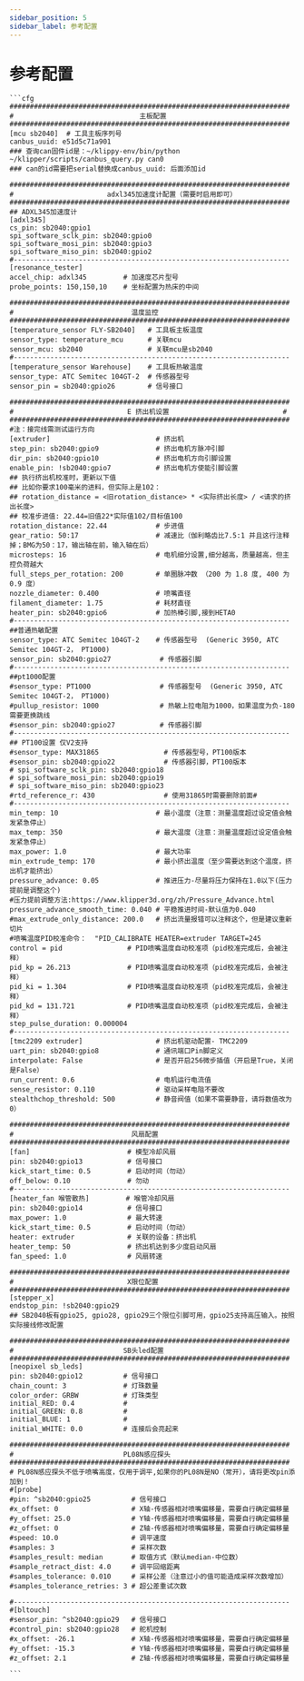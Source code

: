 ```yaml
---
sidebar_position: 5
sidebar_label: 参考配置
---
```


# 参考配置

    ```cfg
    #####################################################################
    #                               主板配置
    #####################################################################
    [mcu sb2040]  # 工具主板序列号
    canbus_uuid: e51d5c71a901
    ### 查询can固件id是：~/klippy-env/bin/python ~/klipper/scripts/canbus_query.py can0
    ### can的id需要把serial替换成canbus_uuid: 后面添加id 

    #####################################################################
    #                       adxl345加速度计配置（需要时启用即可）
    #####################################################################
    ## ADXL345加速度计
    [adxl345]
    cs_pin: sb2040:gpio1
    spi_software_sclk_pin: sb2040:gpio0
    spi_software_mosi_pin: sb2040:gpio3
    spi_software_miso_pin: sb2040:gpio2
    #--------------------------------------------------------------------
    [resonance_tester]
    accel_chip: adxl345         # 加速度芯片型号
    probe_points: 150,150,10    # 坐标配置为热床的中间

    #####################################################################
    #                             温度监控
    #####################################################################
    [temperature_sensor FLY-SB2040]   # 工具板主板温度
    sensor_type: temperature_mcu      # 关联mcu
    sensor_mcu: sb2040                # 关联mcu是sb2040
    #--------------------------------------------------------------------
    [temperature_sensor Warehouse]    # 工具板热敏温度 
    sensor_type: ATC Semitec 104GT-2  # 传感器型号
    sensor_pin = sb2040:gpio26        # 信号接口

    #####################################################################
    #                            E 挤出机设置                            # 
    #####################################################################
    #注：接完线需测试运行方向
    [extruder]                          # 挤出机
    step_pin: sb2040:gpio9              # 挤出电机方脉冲引脚
    dir_pin: sb2040:gpio10              # 挤出电机方向引脚设置
    enable_pin: !sb2040:gpio7           # 挤出电机方使能引脚设置
    ## 执行挤出机校准时，更新以下值
    ## 比如你要求100毫米的进料，但实际上是102：
    ## rotation_distance = <旧rotation_distance> * <实际挤出长度> / <请求的挤出长度>
    ## 校准步进值: 22.44=旧值22*实际值102/目标值100
    rotation_distance: 22.44            # 步进值
    gear_ratio: 50:17                   # 减速比（伽利略齿比7.5:1 并且这行注释掉；BMG为50：17，输出轴在前，输入轴在后）
    microsteps: 16                      # 电机细分设置,细分越高，质量越高，但主控负荷越大
    full_steps_per_rotation: 200        # 单圈脉冲数 （200 为 1.8 度, 400 为 0.9 度）
    nozzle_diameter: 0.400              # 喷嘴直径
    filament_diameter: 1.75             # 耗材直径
    heater_pin: sb2040:gpio6            # 加热棒引脚,接到HETA0
    #--------------------------------------------------------------------
    ##普通热敏配置
    sensor_type: ATC Semitec 104GT-2    # 传感器型号  (Generic 3950, ATC Semitec 104GT-2， PT1000)
    sensor_pin: sb2040:gpio27            # 传感器引脚  
    #--------------------------------------------------------------------
    ##pt1000配置
    #sensor_type: PT1000                 # 传感器型号  (Generic 3950, ATC Semitec 104GT-2， PT1000)
    #pullup_resistor: 1000               # 热敏上拉电阻为1000，如果温度为负-180需要更换跳线
    #sensor_pin: sb2040:gpio27           # 传感器引脚 
    #--------------------------------------------------------------------
    ## PT100设置 仅V2支持
    #sensor_type: MAX31865                # 传感器型号，PT100版本
    #sensor_pin: sb2040:gpio22            # 传感器引脚，PT100版本
    # spi_software_sclk_pin: sb2040:gpio18
    # spi_software_mosi_pin: sb2040:gpio19
    # spi_software_miso_pin: sb2040:gpio23
    #rtd_reference_r: 430                 # 使用31865时需要删除前面#
    #--------------------------------------------------------------------
    min_temp: 10                        # 最小温度（注意：测量温度超过设定值会触发紧急停止）
    max_temp: 350                       # 最大温度（注意：测量温度超过设定值会触发紧急停止）
    max_power: 1.0                      # 最大功率
    min_extrude_temp: 170               # 最小挤出温度（至少需要达到这个温度，挤出机才能挤出）
    pressure_advance: 0.05              # 推进压力-尽量将压力保持在1.0以下(压力提前是调整这个)
    #压力提前调整方法:https://www.klipper3d.org/zh/Pressure_Advance.html
    pressure_advance_smooth_time: 0.040 # 平稳推进时间-默认值为0.040
    #max_extrude_only_distance: 200.0   # 挤出流量报错可以注释这个，但是建议重新切片
    #喷嘴温度PID校准命令：  "PID_CALIBRATE HEATER=extruder TARGET=245
    control = pid                # PID喷嘴温度自动校准项（pid校准完成后，会被注释）
    pid_kp = 26.213              # PID喷嘴温度自动校准项（pid校准完成后，会被注释）
    pid_ki = 1.304               # PID喷嘴温度自动校准项（pid校准完成后，会被注释）
    pid_kd = 131.721             # PID喷嘴温度自动校准项（pid校准完成后，会被注释）
    step_pulse_duration: 0.000004     
    #--------------------------------------------------------------------
    [tmc2209 extruder]                  # 挤出机驱动配置- TMC2209
    uart_pin: sb2040:gpio8              # 通讯端口Pin脚定义
    interpolate: False                  # 是否开启256微步插值（开启是True，关闭是False）
    run_current: 0.6                    # 电机运行电流值
    sense_resistor: 0.110               # 驱动采样电阻不要改
    stealthchop_threshold: 500          # 静音阀值（如果不需要静音，请将数值改为0）

    #####################################################################
    #                             风扇配置
    #####################################################################
    [fan]                        # 模型冷却风扇
    pin: sb2040:gpio13           # 信号接口
    kick_start_time: 0.5         # 启动时间（勿动）
    off_below: 0.10              # 勿动
    #--------------------------------------------------------------------
    [heater_fan 喉管散热]         # 喉管冷却风扇
    pin: sb2040:gpio14           # 信号接口
    max_power: 1.0               # 最大转速
    kick_start_time: 0.5         # 启动时间（勿动）
    heater: extruder             # 关联的设备：挤出机
    heater_temp: 50              # 挤出机达到多少度启动风扇
    fan_speed: 1.0               # 风扇转速

    #####################################################################
    #                            X限位配置
    #####################################################################
    [stepper_x]
    endstop_pin: !sb2040:gpio29
    ## SB2040板有gpio25, gpio28, gpio29三个限位引脚可用，gpio25支持高压输入。按照实际接线修改配置

    #####################################################################
    #                           SB头led配置
    #####################################################################
    [neopixel sb_leds]
    pin: sb2040:gpio12          # 信号接口
    chain_count: 3              # 灯珠数量
    color_order: GRBW           # 灯珠类型
    initial_RED: 0.4            # 
    initial_GREEN: 0.8          # 
    initial_BLUE: 1             # 
    initial_WHITE: 0.0          # 连接后会亮起来

    #####################################################################
    #                           PL08N感应探头
    #####################################################################
    # PL08N感应探头不低于喷嘴高度，仅用于调平,如果你的PL08N是NO（常开），请将更改pin添加到！ 
    #[probe]
    #pin: ^sb2040:gpio25          # 信号接口
    #x_offset: 0                  # X轴-传感器相对喷嘴偏移量，需要自行确定偏移量
    #y_offset: 25.0               # Y轴-传感器相对喷嘴偏移量，需要自行确定偏移量
    #z_offset: 0                  # Z轴-传感器相对喷嘴偏移量，需要自行确定偏移量
    #speed: 10.0                  # 调平速度
    #samples: 3                   # 采样次数
    #samples_result: median       # 取值方式（默认median-中位数）
    #sample_retract_dist: 4.0     # 调平回缩距离
    #samples_tolerance: 0.010     # 采样公差（注意过小的值可能造成采样次数增加）
    #samples_tolerance_retries: 3 # 超公差重试次数

    #--------------------------------------------------------------------
    #[bltouch]
    #sensor_pin: ^sb2040:gpio29   # 信号接口
    #control_pin: sb2040:gpio28   # 舵机控制
    #x_offset: -26.1              # X轴-传感器相对喷嘴偏移量，需要自行确定偏移量
    #y_offset: -15.3              # Y轴-传感器相对喷嘴偏移量，需要自行确定偏移量
    #z_offset: 2.1                # Z轴-传感器相对喷嘴偏移量，需要自行确定偏移量

    ```
